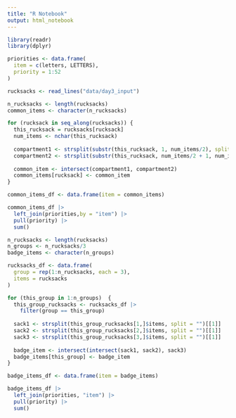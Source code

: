 ```yaml
---
title: "R Notebook"
output: html_notebook
---
```


```r
library(readr)
library(dplyr)
```

```r
priorities <- data.frame(
  item = c(letters, LETTERS),
  priority = 1:52
)
```

```r
rucksacks <- read_lines("data/day3_input") 

n_rucksacks <- length(rucksacks)
common_items <- character(n_rucksacks)

for (rucksack in seq_along(rucksacks)) {
  this_rucksack = rucksacks[rucksack]
  num_items <- nchar(this_rucksack)
  
  compartment1 <- strsplit(substr(this_rucksack, 1, num_items/2), split = "")[[1]]
  compartment2 <- strsplit(substr(this_rucksack, num_items/2 + 1, num_items), split = "")[[1]]
  
  common_item <- intersect(compartment1, compartment2)
  common_items[rucksack] <- common_item
}

common_items_df <- data.frame(item = common_items)

common_items_df |> 
  left_join(priorities,by = "item") |> 
  pull(priority) |> 
  sum()
```

```r
n_rucksacks <- length(rucksacks)
n_groups <- n_rucksacks/3
badge_items <- character(n_groups)

rucksacks_df <- data.frame(
  group = rep(1:n_rucksacks, each = 3),
  items = rucksacks
)

for (this_group in 1:n_groups)  {
  this_group_rucksacks <- rucksacks_df |> 
    filter(group == this_group)
  
  sack1 <- strsplit(this_group_rucksacks[1,]$items, split = "")[[1]]
  sack2 <- strsplit(this_group_rucksacks[2,]$items, split = "")[[1]]
  sack3 <- strsplit(this_group_rucksacks[3,]$items, split = "")[[1]]
  
  badge_item <- intersect(intersect(sack1, sack2), sack3)
  badge_items[this_group] <- badge_item
}

badge_items_df <- data.frame(item = badge_items)

badge_items_df |> 
  left_join(priorities, "item") |> 
  pull(priority) |> 
  sum()
```
